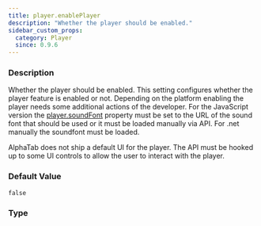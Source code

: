 ```yaml
---
title: player.enablePlayer
description: "Whether the player should be enabled."
sidebar_custom_props:
  category: Player
  since: 0.9.6
---
```




<SettingsHeader />

### Description
Whether the player should be enabled. This setting configures whether the player feature is enabled or not. Depending on the platform enabling the player needs some additional actions of the developer.
For the JavaScript version the [player.soundFont](/docs/reference/settings/player/soundfont) property must be set to the URL of the sound font that should be used or it must be loaded manually via API.
For .net manually the soundfont must be loaded.

AlphaTab does not ship a default UI for the player. The API must be hooked up to some UI controls to allow the user to interact with the player.


### Default Value

`false`

### Type

<CodeBadge type="js" name="boolean" /><CodeBadge type="net" name="bool" /><CodeBadge type="android" name="Boolean" />